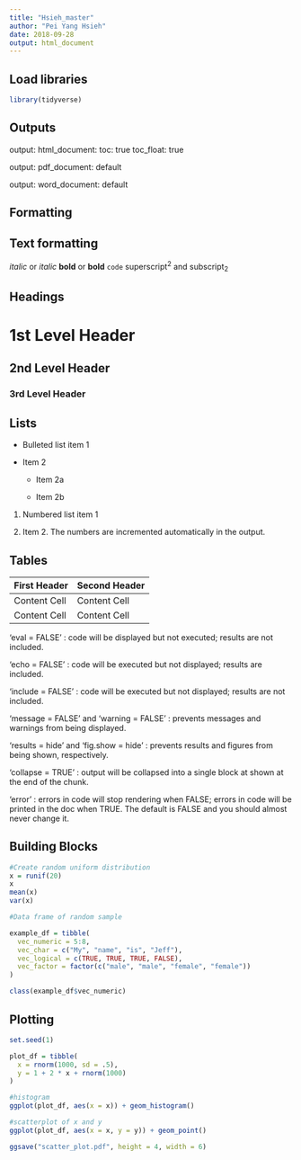 ```yaml
---
title: "Hsieh_master"
author: "Pei Yang Hsieh"
date: 2018-09-28
output: html_document
---
```


## Load libraries

```r
library(tidyverse)
```

## Outputs

output:
  html_document:
    toc: true
    toc_float: true
    
output:
  pdf_document: default
  
output:
  word_document: default

## Formatting

Text formatting 
------------------------------------------------------------

*italic*  or  _italic_
**bold**  or  __bold__
`code`
superscript^2^ and subscript~2~


Headings
------------------------------------------------------------

# 1st Level Header

## 2nd Level Header

### 3rd Level Header

Lists
------------------------------------------------------------

*   Bulleted list item 1

*   Item 2

    * Item 2a

    * Item 2b

1.  Numbered list item 1

1.  Item 2. The numbers are incremented automatically in the output.


Tables 
------------------------------------------------------------

First Header  | Second Header
------------- | -------------
Content Cell  | Content Cell
Content Cell  | Content Cell 



'eval = FALSE' : code will be displayed but not executed; results are not included.

'echo = FALSE' : code will be executed but not displayed; results are included.

'include = FALSE' : code will be executed but not displayed; results are not included.

'message = FALSE' and 'warning = FALSE' : prevents messages and warnings from being displayed.

'results = hide' and 'fig.show = hide' : prevents results and figures from being shown, respectively.

'collapse = TRUE' : output will be collapsed into a single block at shown at the end of the chunk.

'error' : errors in code will stop rendering when FALSE; errors in code will be printed in the doc when TRUE. The default is FALSE and you should almost never change it.

## Building Blocks

```r

#Create random uniform distribution
x = runif(20)
x
mean(x)
var(x)

#Data frame of random sample

example_df = tibble(
  vec_numeric = 5:8,
  vec_char = c("My", "name", "is", "Jeff"),
  vec_logical = c(TRUE, TRUE, TRUE, FALSE),
  vec_factor = factor(c("male", "male", "female", "female"))
)

class(example_df$vec_numeric)
```

## Plotting

```r

set.seed(1)

plot_df = tibble(
  x = rnorm(1000, sd = .5),
  y = 1 + 2 * x + rnorm(1000)
)

#histogram
ggplot(plot_df, aes(x = x)) + geom_histogram()

#scatterplot of x and y
ggplot(plot_df, aes(x = x, y = y)) + geom_point()

ggsave("scatter_plot.pdf", height = 4, width = 6)
```

